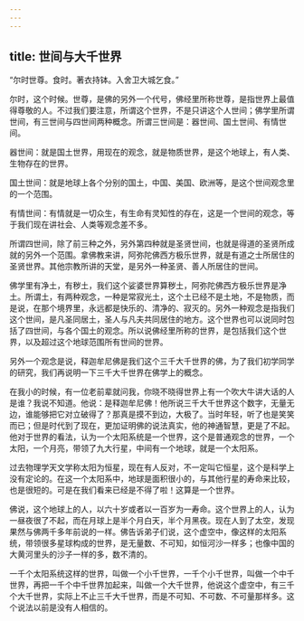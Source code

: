 ```yaml
---
---
---
```

title: 世间与大千世界
---




“尔时世尊。食时。著衣持钵。入舍卫大城乞食。”

尔时，这个时候。世尊，是佛的另外一个代号，佛经里所称世尊，是指世界上最值得尊敬的人。不过我们要注意，所谓这个世界，不是只讲这个人世间；佛学里所谓世间，有三世间与四世间两种概念。所谓三世间是：器世间、国土世间、有情世间。

器世间：就是国土世界，用现在的观念，就是物质世界，是这个地球上，有人类、生物存在的世界。

国土世间：就是地球上各个分别的国土，中国、美国、欧洲等，是这个世间观念里的一个范围。

有情世间：有情就是一切众生，有生命有灵知性的存在，这是一个世间的观念，等于我们现在讲社会、人类等观念差不多。

所谓四世间，除了前三种之外，另外第四种就是圣贤世间，也就是得道的圣贤所成就的另外一个范围。拿佛教来讲，阿弥陀佛西方极乐世界，就是有道之士所居住的圣贤世界。其他宗教所讲的天堂，是另外一种圣贤、善人所居住的世间。

佛学里有净土，有秽土，我们这个娑婆世界算秽土，阿弥陀佛西方极乐世界是净土。所谓土，有两种观念，一种是常寂光土，这个土已经不是土地，不是物质，而是说，在那个境界里，永远都是快乐的、清净的、寂灭的。另外一种观念是指我们这个世间，是凡圣同居土，圣人与凡夫共同居住的地方。这个世界也可以说同时包括了四世间，与各个国土的观念。所以说佛经里所称的世界，是包括我们这个世界，以及超过这个地球范围所有世间的世界。

另外一个观念是说，释迦牟尼佛是我们这个三千大千世界的佛，为了我们初学同学的研究，我们再说明一下三千大千世界在佛学上的概念。

在我小的时候，有一位老前辈就问我，你晓不晓得世界上有一个吹大牛讲大话的人是谁？我说不知道。他说：是释迦牟尼佛！他所说三千大千世界这个数字，无量无边，谁能够把它对立破得了？那真是摸不到边，大极了。当时年轻，听了也是笑笑而已；但是时代到了现在，更加证明佛的说法真实，他的神通智慧，更是了不起。他对于世界的看法，认为一个太阳系统是一个世界，这个是普通观念的世界，一个太阳，一个月亮，带领了九大行星，中间有一个地球，就是一个太阳系。

过去物理学天文学称太阳为恒星，现在有人反对，不一定叫它恒星，这个是科学上没有定论的。在这一个太阳系中，地球是面积很小的，与其他行星的寿命来比较，也是很短的。可是在我们看来已经是不得了啦！这算是一个世界。

佛说，这个地球上的人，以六十岁或者以一百岁为一寿命。这个世界上的人，认为一昼夜很了不起，而在月球上是半个月白天，半个月黑夜。现在人到了太空，发现果然与佛两千多年前说的一样。佛告诉弟子们说，这个虚空中，像这样的太阳系统，带领很多星球构成的世界，是无量数、不可知，如恒河沙一样多；也像中国的大黄河里头的沙子一样的多，数不清的。

一千个太阳系统这样的世界，叫做一个小千世界，一千个小千世界，叫做一个中千世界，再把一千个中千世界加起来，叫做一个大千世界，他说这个虚空中，有三千个大千世界，实际上不止三千大千世界，而是不可知、不可数、不可量那样多。这个说法以前是没有人相信的。